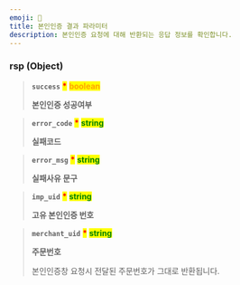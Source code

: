 ```yaml
---
emoji: 📀
title: 본인인증 결과 파라미터
description: 본인인증 요청에 대해 반환되는 응답 정보를 확인합니다.
---
```





### rsp (Object) <a href="#request_pay-rsp" id="request_pay-rsp"></a>

> **`success`** <mark style="color:red;">**\***</mark> <mark style="color:orange;">**boolean**</mark>
>
> **본인인증 성공여부**

> **`error_code`** <mark style="color:red;">**\***</mark> <mark style="color:green;">**string**</mark>
>
> **실패코드**

> **`error_msg`** <mark style="color:red;">**\***</mark> <mark style="color:green;">**string**</mark>
>
> **실패사유 문구**

> **`imp_uid`** <mark style="color:red;">**\***</mark> <mark style="color:green;">**string**</mark>
>
> **고유 본인인증 번호**

> **`merchant_uid`** <mark style="color:red;">**\***</mark> <mark style="color:green;">**string**</mark>
>
> **주문번호**
>
> 본인인증창 요청시 전달된 주문번호가 그대로 반환됩니다.
